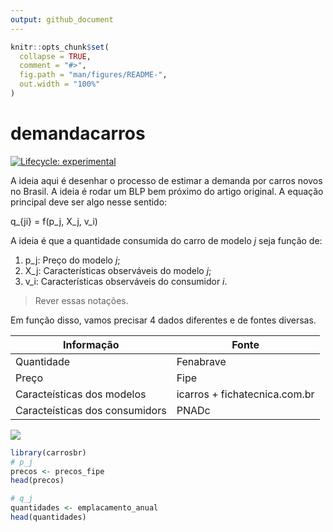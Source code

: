 ```yaml
---
output: github_document
---
```


<!-- README.md is generated from README.Rmd. Please edit that file -->

```r
knitr::opts_chunk$set(
  collapse = TRUE,
  comment = "#>",
  fig.path = "man/figures/README-",
  out.width = "100%"
)
```

# demandacarros

<!-- badges: start -->
[![Lifecycle: experimental](https://img.shields.io/badge/lifecycle-experimental-orange.svg)](https://lifecycle.r-lib.org/articles/stages.html#experimental)
<!-- badges: end -->

A ideia aqui é desenhar o processo de estimar a demanda por carros novos no 
Brasil.
A ideia é rodar um BLP bem próximo do artigo original.
A equação principal deve ser algo nesse sentido:

q_{ji} = f(p_j, X_j, v_i)

A ideia é que a quantidade consumida do carro de modelo _j_ seja função de:

1. p_j: Preço do modelo _j_;
1. X_j: Características observáveis do modelo _j_;
1. v_i: Características observáveis do consumidor _i_.


> Rever essas notações.

Em função disso, vamos precisar 4 dados diferentes e de fontes diversas.

| Informação | Fonte |
| ---------- | ----- |
| Quantidade | Fenabrave |
| Preço | Fipe |
| Caracteísticas dos modelos | icarros + fichatecnica.com.br | 
| Caracteísticas dos consumidors | PNADc |

![](plano.png)

```r
library(carrosbr)
# p_j
precos <- precos_fipe
head(precos)

# q_j
quantidades <- emplacamento_anual
head(quantidades)
```

